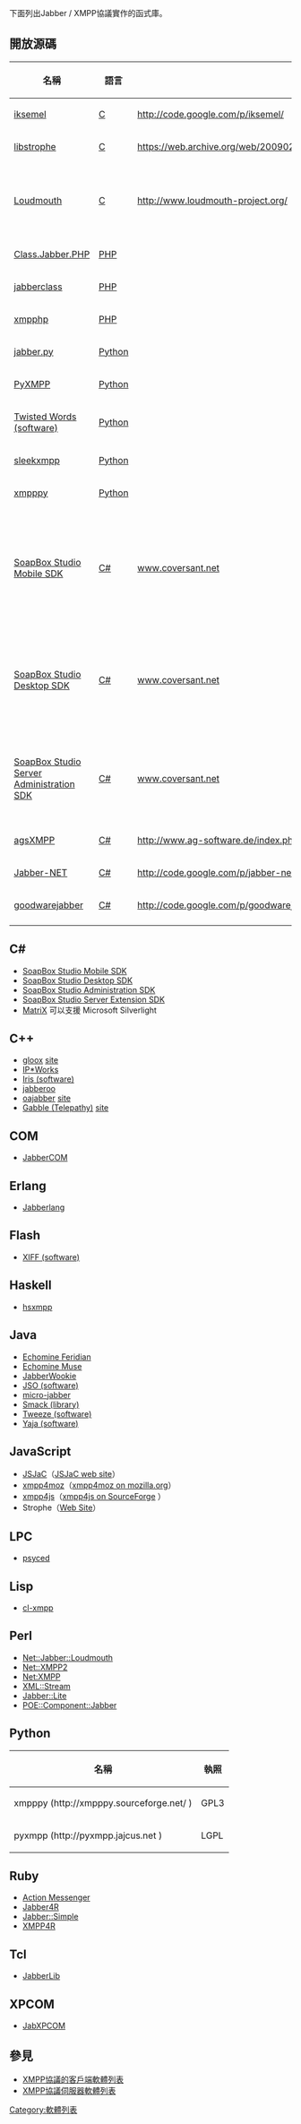 下面列出Jabber / XMPP協議實作的函式庫。

== 開放源碼 ==

{| class="wikitable sortable"
! 名稱 !! 語言  !! 網頁 !! 特色
|-
| [[iksemel|iksemel]] 
| [[C|C]]
| http://code.google.com/p/iksemel/ {{Wayback|url=http://code.google.com/p/iksemel/ |date=20150527022632 }} 
|
|-
| [[libstrophe|libstrophe]]
| [[C|C]]
| https://web.archive.org/web/20090212075830/http://code.stanziq.com/strophe/
| 
|-
| [[Loudmouth|Loudmouth]]
| [[C|C]]
| http://www.loudmouth-project.org/ {{Wayback|url=http://www.loudmouth-project.org/ |date=20220326190752 }}
| 非同步，與ruby 綁定，小型的函式庫
|-
| [[Class.Jabber.PHP|Class.Jabber.PHP]]
| [[PHP|PHP]]
| 
| 
|-
| [[jabberclass|jabberclass]]
| [[PHP|PHP]]
| 
| 
|-
| [[xmpphp|xmpphp]]
| [[PHP|PHP]]
| 
| 
|-
| [http://jabberpy.sourceforge.net/ jabber.py] {{Wayback|url=http://jabberpy.sourceforge.net/ |date=20220212041328 }}
| [[Python|Python]]
| 
| 
|-
| [http://pyxmpp.jajcus.net/ PyXMPP] {{Wayback|url=http://pyxmpp.jajcus.net/ |date=20190119064248 }}
| [[Python|Python]]
| 
| 
|-
| [[Twisted_Words_(software)|Twisted Words (software)]]
| [[Python|Python]]
| 
| 
|-
| [[sleekxmpp|sleekxmpp]]
| [[Python|Python]]
| 
| 
|-
| [http://xmpppy.sourceforge.net/ xmpppy] {{Wayback|url=http://xmpppy.sourceforge.net/ |date=20220308161317 }}
| [[Python|Python]]
| 
| 
|-
| [https://web.archive.org/web/20090412100647/http://www.coversant.net/Product/Studio-Overview.aspx SoapBox Studio Mobile SDK]
| [[C-sharp|C#]]
| [https://web.archive.org/web/20090412100647/http://www.coversant.net/Product/Studio-Overview.aspx www.coversant.net]
| 支援 Microsoft .NET Compact Framework 版本 2.0, 3.5，和 3.5 SP1
|-
| [https://web.archive.org/web/20090412100647/http://www.coversant.net/Product/Studio-Overview.aspx SoapBox Studio Desktop SDK]
| [[C-sharp|C#]]
| [https://web.archive.org/web/20090412100647/http://www.coversant.net/Product/Studio-Overview.aspx www.coversant.net]
| 支援 Microsoft .NET Framework 版本 2.0, 3.5，和 3.5 SP1
|-
| [https://web.archive.org/web/20090412100647/http://www.coversant.net/Product/Studio-Overview.aspx SoapBox Studio Server Administration SDK]
| [[C-sharp|C#]]
| [https://web.archive.org/web/20090412100647/http://www.coversant.net/Product/Studio-Overview.aspx www.coversant.net]
| 可遠端管理 Coversant's XMPP server, SoapBox Server
|-
| [[agsXMPP|agsXMPP]]
| [[C-sharp|C#]]
| http://www.ag-software.de/index.php?page=agsxmpp-sdk {{Wayback|url=http://www.ag-software.de/index.php?page=agsxmpp-sdk |date=20101009183647 }}
| 
|-
| [[Jabber-NET|Jabber-NET]]
| [[C-sharp|C#]]
| http://code.google.com/p/jabber-net/ {{Wayback|url=http://code.google.com/p/jabber-net/ |date=20160830033411 }}
| 
|-
| [[goodwarejabber|goodwarejabber]]
| [[C-sharp|C#]]
| http://code.google.com/p/goodwarejabber/ {{Wayback|url=http://code.google.com/p/goodwarejabber/ |date=20160111195507 }}
| 
|-
|}

== C# ==
* [https://web.archive.org/web/20090412100647/http://www.coversant.net/Product/Studio-Overview.aspx SoapBox Studio Mobile SDK]
* [https://web.archive.org/web/20090412100647/http://www.coversant.net/Product/Studio-Overview.aspx SoapBox Studio Desktop SDK]
* [https://web.archive.org/web/20090412100647/http://www.coversant.net/Product/Studio-Overview.aspx SoapBox Studio Administration SDK]
* [https://web.archive.org/web/20090412100647/http://www.coversant.net/Product/Studio-Overview.aspx SoapBox Studio Server Extension SDK]
* [[MatriX|MatriX]] 可以支援 Microsoft Silverlight

== C++ ==

* [[gloox|gloox]] [http://camaya.net/gloox site] {{Wayback|url=http://camaya.net/gloox |date=20220509151408 }}
* [[IP*Works|IP*Works]]
* [[Iris_(software)|Iris (software)]]
* [[jabberoo|jabberoo]]
* [[oajabber|oajabber]] [https://web.archive.org/web/20090202170356/http://openaether.org/oajabber.html site]
* [[Gabble_(Telepathy)|Gabble (Telepathy)]] [http://telepathy.freedesktop.org/wiki/ site] {{Wayback|url=http://telepathy.freedesktop.org/wiki/ |date=20080516221231 }}

== COM ==

* [[JabberCOM|JabberCOM]]

== Erlang ==

* [[Jabberlang|Jabberlang]]

== Flash ==

* [[XIFF_(software)|XIFF (software)]]

== Haskell ==

* [[hsxmpp|hsxmpp]]

== Java ==

* [http://freecode.com/projects/feridian Echomine Feridian] {{Wayback|url=http://freecode.com/projects/feridian |date=20170806095028 }}
* [[Echomine_Muse|Echomine Muse]]
* [[JabberWookie|JabberWookie]]
* [[JSO_(software)|JSO (software)]]
* [[micro-jabber|micro-jabber]]
* [[Smack_(library)|Smack (library)]]
* [[Tweeze_(software)|Tweeze (software)]]
* [[Yaja_(software)|Yaja (software)]]

== JavaScript ==

* [[JSJaC|JSJaC]]（[https://web.archive.org/web/20051028041112/http://jwchat.sourceforge.net/ JSJaC web site]）
* [[xmpp4moz|xmpp4moz]]（[https://addons.mozilla.org/firefox/addon/3632 xmpp4moz on mozilla.org]{{Dead link|date=2019年10月 |bot=InternetArchiveBot |fix-attempted=yes }}）
* [[xmpp4js|xmpp4js]]（[http://xmpp4js.sourceforge.net xmpp4js on SourceForge] {{Wayback|url=http://xmpp4js.sourceforge.net/ |date=20210613105445 }}）
* Strophe（[https://web.archive.org/web/20090212075830/http://code.stanziq.com/strophe/ Web Site]）

== LPC ==

* [[psyced|psyced]]

== Lisp ==
* [http://common-lisp.net/project/cl-xmpp/ cl-xmpp] {{Wayback|url=http://common-lisp.net/project/cl-xmpp/ |date=20210422193336 }}

== Perl ==

* [[Net::Jabber::Loudmouth|Net::Jabber::Loudmouth]]
* [[Net::XMPP2|Net::XMPP2]]
* [[Net:XMPP|Net:XMPP]]
* [[XML::Stream|XML::Stream]]
* [[Jabber::Lite|Jabber::Lite]]
* [[POE::Component::Jabber|POE::Component::Jabber]]
 
== Python ==

{| class="wikitable" border="1"
|-
! 名稱
! 執照
|-
| xmpppy (http://xmpppy.sourceforge.net/ {{Wayback|url=http://xmpppy.sourceforge.net/ |date=20220308161317 }})
| GPL3
|-
| pyxmpp (http://pyxmpp.jajcus.net {{Wayback|url=http://pyxmpp.jajcus.net/ |date=20190119064248 }})
| LGPL
|}

== Ruby ==

* [[Action_Messenger|Action Messenger]]
* [https://archive.is/20130503095546/http://jabber4r.rubyforge.org/ Jabber4R]
* [https://archive.is/20130503093357/http://xmpp4r-simple.rubyforge.org/ Jabber::Simple]
* [https://web.archive.org/web/20090427212808/http://home.gna.org/xmpp4r/ XMPP4R]

== Tcl ==

* [[JabberLib|JabberLib]]

== XPCOM ==

* [[JabXPCOM|JabXPCOM]]

== 參見 ==

* [[XMPP協議的客戶端軟體列表|XMPP協議的客戶端軟體列表]]
* [[XMPP協議伺服器軟體列表|XMPP協議伺服器軟體列表]]

[[Category:軟體列表|Category:軟體列表]]